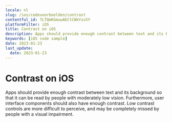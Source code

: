 ```yaml
---
locale: nl
slug: /ios/codevoorbeelden/contrast
contentful_id: 7LTQmKGmuwAECtCWkYxv5Y
platformFilter: iOS
title: Contrast on iOS
description: Apps should provide enough contrast between text and its background so that it can be read by people with moderately low vision.
keywords: [iOS code sample]
date: 2023-01-23
last_update:
  date: 2023-01-23
---
```


# Contrast on iOS

Apps should provide enough contrast between text and its background so that it can be read by people with moderately low vision. Furthermore, user interface components should also have enough contrast. Low contrast controls are more difficult to perceive, and may be completely missed by people with a visual impairment.

<CodeSample id="screen-contrast" locale="nl" platform="ios"/>
